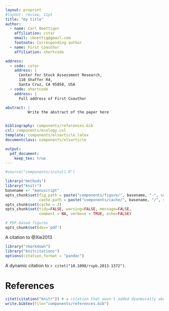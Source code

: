 ```yaml
---
layout: preprint
#layout: review, 11pt
title: "my title"
author: 
  - name: Carl Boettiger
    affiliation: cstar
    email: cboettig@gmail.com
    footnote: Corresponding author
  - name: First Coauthor 
    affiliation: shortcode

address: 
  - code: cstar
    address: | 
      Center for Stock Assessment Research,
      110 Shaffer Rd,
      Santa Cruz, CA 95050, USA 
  - code: shortcode
    address: |
      Full address of First Coauthor

abstract: | 
          Write the abstract of the paper here


bibliography: components/references.bib
csl: components/ecology.csl
template: components/elsarticle.latex
documentclass: components/elsarticle

output: 
  pdf_document:
    keep_tex: true
---
```



```r
#source("components/install.R")
```

```r
library("methods")
library("knitr")
basename <- "manuscript"
opts_chunk$set(fig.path = paste("components/figure/", basename, "-", sep=""),
               cache.path = paste("components/cache/", basename, "/", sep=""))
opts_chunk$set(cache = 2)
opts_chunk$set(tidy=FALSE, warning=FALSE, message=FALSE, 
               comment = NA, verbose = TRUE, echo=FALSE)

# PDF-based figures
opts_chunk$set(dev='pdf')
```


A citation to @Xie2013

```r
library("rmarkdown")
library("knitcitations")
options(citation_format = "pandoc")
```

A dynamic citation to `r citet("10.1098/rspb.2013.1372")`.  


# References

```r
citet(citation("knitr")) # a citation that wasn't added dyanmically above
write.bibtex(file="components/references.bib")
```

